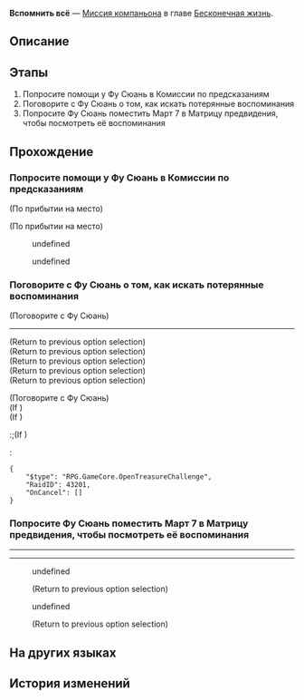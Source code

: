 {{Дополнить|Диалоги.}}
{{Миссия Инфобокс
|id              = 2020501
|Название        = 
|Изображение     = Миссия Освоения Вспомнить всё.png
|Тип             = Миссия компаньона
|События         = 
|Глава           = Бесконечная жизнь
|Условия         = Завершена [[Миссия Освоения]] ''[[Конец погребения, начало пути]]''
|Персонажи       = Март 7; Первопроходец; Фу Сюань
|СтартЛокация    = Обитель божественного предвидения
|Мир             = Лофу Сяньчжоу
|Локации         = Обитель божественного предвидения
|Предыдущая      = 
|Следующая       = 
|Награды         = Опыт Освоения*450; Звёздный нефрит*100; Путеводитель путешественника*8; Утраченный кристалл*8; Oath of Steel*6; Кредиты*90 000
}}
'''Вспомнить всё''' — [[Миссия компаньона]] в главе [[Бесконечная жизнь]].

==Описание==
{{Описание|Несмотря на захватывающее приключение в царстве воспоминаний, Март 7 не удаётся вернуть потерянную память.<br />Но само путешествие становится новым и ценным воспоминанием.}}

==Этапы==
# Попросите помощи у Фу Сюань в Комиссии по предсказаниям
# Поговорите с Фу Сюань о том, как искать потерянные воспоминания
# Попросите Фу Сюань поместить Март 7 в Матрицу предвидения, чтобы посмотреть её воспоминания

==Прохождение==
{{Дополнить}}

{{Диалог Конец}}

===Попросите помощи у Фу Сюань в Комиссии по предсказаниям===
{{Описание миссии|локация=Комиссия по предсказаниям|Став свидетельницей чудес Высшей матрицы предвидения, Март 7 пришла мысль использовать её, чтобы вернуть воспоминания о прошлом. Она решает попросить помощи у Верховной провидицы в исполнении своего желания.}}
{{Диалог Начало}}
;(По прибытии на место)

;(По прибытии на место)
<!--Unknown TalkSentence: 202180101-->
<!--Unknown TalkSentence: 202180102-->
<!--Unknown TalkSentence: 202180103-->
<!--Unknown TalkSentence: 202180104-->
:{{Диалог|Стрелка}} undefined
:<!--Unknown TalkSentence: 202180106-->
:<!--Unknown TalkSentence: 202180107-->
:<!--Unknown TalkSentence: 202180108-->
:<!--Unknown TalkSentence: 202180109-->
::{{tx}}
:{{Диалог|Стрелка}} undefined
:<!--Unknown TalkSentence: 202180108-->
:<!--Unknown TalkSentence: 202180109-->
::{{tx}}
<!--Unknown TalkSentence: 202180108-->
<!--Unknown TalkSentence: 202180109-->
:{{tx}}
{{Диалог Конец}}

===Поговорите с Фу Сюань о том, как искать потерянные воспоминания===
{{Описание миссии|локация=Комиссия по предсказаниям|Фу Сюань не возражает против просьбы использовать Высшую матрицу предвидения для определения прошлого. Похоже, она не в первый раз помогает кому-то в подобном.<br />До тех пор, пока предоставляется достаточно данных, рассчитывать прошлое для Матрицы предвидения - это то же самое, что предсказывать будущее.}}
{{Диалог Начало}}

;(Поговорите с Фу Сюань)
----
<!--Unknown TalkSentence: 202180601-->
<!--Unknown TalkSentence: 202180602-->
;(Return to previous option selection)
;(Return to previous option selection)
;(Return to previous option selection)
;(Return to previous option selection)
;(Return to previous option selection)

;(Поговорите с Фу Сюань)
;(If {{cx}}<!--SubMission Finish: 202050110-->)
:<!--Unknown TalkSentence: 202181531-->
;(If {{cx}}<!--SubMission not Finish: 202050110-->)
:;(If {{cx}}<!--during performance 202050105-->)
::<!--Unknown TalkSentence: 202180701-->
::<!--Unknown TalkSentence: 202180702-->
::<!--Unknown TalkSentence: 202180703-->
::<!--Unknown TalkSentence: 202180704-->
::<!--Unknown TalkSentence: 202180705-->
::<!--Unknown TalkSentence: 202180706-->
::<!--Unknown TalkSentence: 202180707-->
::<!--Unknown TalkSentence: 202180708-->
::<!--Unknown TalkSentence: 202180709-->
::<!--Unknown TalkSentence: 202180710-->
:;(If {{cx}}<!--not during performance 202050105-->)
::<!--Unknown TalkSentence: 202180751-->
:;(All choices lead to the following options)
::{{Диалог|Стрелка}} undefined
::{{Диалог|Стрелка}} undefined
::<!--Unknown TalkSentence: 202180713-->
:<!--Unknown TalkSentence: 202180714-->
:<!--Unknown TalkSentence: 202180715-->
:<pre>{
	"$type": "RPG.GameCore.OpenTreasureChallenge",
	"RaidID": 43201,
	"OnCancel": []
}</pre>
{{Диалог Конец}}

===Попросите Фу Сюань поместить Март 7 в Матрицу предвидения, чтобы посмотреть её воспоминания===
{{Описание миссии|локация=Комиссия по предсказаниям|Приготовления завершены. Осталось только Март 7 подключиться к Высшей матрице предвидения. Затем вы сможете использовать выдающуюся вычислительную способность Матрицы предвидения, чтобы исследовать её прошлое.<br />Март 7 кажется обеспокоенной, и вы тоже немного волнуетесь. Однако вы не можете отправиться с ней в это путешествие. Вы должны положиться на навыки Фу Сюань...}}
{{Диалог Начало}}
----
----
<!--Unknown TalkSentence: 202181461-->
:{{Диалог|Стрелка}} undefined
:<!--Unknown TalkSentence: 202181463-->
:<!--Unknown TalkSentence: 202181466-->
:<!--Unknown TalkSentence: 202181467-->
:<!--Unknown TalkSentence: 202181468-->
::{{Чёрный экран|undefined}}
:<!--Unknown TalkSentence: 202181470-->
:<!--Unknown TalkSentence: 202181471-->
:<!--Unknown TalkSentence: 202181472-->
:<!--Unknown TalkSentence: 202181473-->
:;(Return to previous option selection)
:{{Диалог|Стрелка}} undefined
:<!--Unknown TalkSentence: 202181465-->
:<!--Unknown TalkSentence: 202181466-->
:<!--Unknown TalkSentence: 202181467-->
:<!--Unknown TalkSentence: 202181468-->
::{{Чёрный экран|undefined}}
:<!--Unknown TalkSentence: 202181470-->
:<!--Unknown TalkSentence: 202181471-->
:<!--Unknown TalkSentence: 202181472-->
:<!--Unknown TalkSentence: 202181473-->
:;(Return to previous option selection)
{{Диалог Конец}}

==На других языках==
{{На других языках
|en   = Total Recall
|zhs  = 全面回忆
|zht  = 全面回憶
|ja   = 全て追憶
|ko   = 전반적 회상
|es   = Podemos recordarlo por usted
|fr   = Total Recall
|ru   = Вспомнить всё
|th   = หวนย้อนความทรงจำ
|vi   = Hồi Ức Toàn Diện
|de   = Lückenlose Erinnerung
|id   = Mengenang Penuh
|pt   = A Vingadora do Futuro
}}

==История изменений==
{{История изменений|2.7}}
